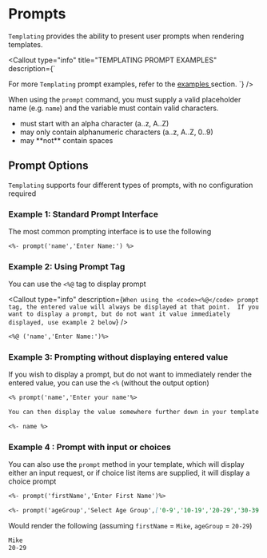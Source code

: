 
# Prompts

`Templating` provides the ability to present user prompts when rendering templates.

<Callout
  type="info"
  title="TEMPLATING PROMPT EXAMPLES"
  description={`
  
For more <code>Templating</code> prompt examples, refer to the <a href="templating-examples-prompt" alt="templating examples"> examples </a> section.
  `}
/>

<Callout
  type="warning"
  title="PROMPT PLACEHOLDER">
When using the <code>prompt</code> command, you must supply a valid placeholder name (e.g. <code>name</code>) and the variable must contain valid characters.
<ul>
<li> must start with an alpha character (a..z, A..Z)</li>
<li> may only contain alphanumeric characters (a..z, A..Z, 0..9)</li>
<li>may **not** contain spaces</li>
</ul>

</Callout>

## Prompt Options

`Templating` supports four different types of prompts, with no configuration required

### Example 1: Standard Prompt Interface

The most common prompting interface is to use the following

```markdown
<%- prompt('name','Enter Name:') %>
```

### Example 2: Using Prompt Tag

You can use the `<%@` tag to display prompt

<Callout
  type="info"
  description={`
When using the <code><%@</code> prompt tag, the entered value will always be displayed at that point.  If you want to display a prompt, but do not want it value immediately displayed, use example 2 below
  `}
/>

```markdown
<%@ ('name','Enter Name:')%>
```

### Example 3: Prompting without displaying entered value

If you wish to display a prompt, but do not want to immediately render the entered value, you can use the `<%` (without the output option)

```markdown
<% prompt('name','Enter your name'%>

You can then display the value somewhere further down in your template

<%- name %>
```

### Example 4 : Prompt with input or choices

You can also use the `prompt` method in your template, which will display either an input request, or if choice list items are supplied, it will display a choice prompt

```markdown
<%- prompt('firstName','Enter First Name')%>

<%- prompt('ageGroup','Select Age Group',['0-9','10-19','20-29','30-39','40+']%>
```

Would render the following (assuming `firstName` = `Mike`, `ageGroup` = `20-29`)

```markdown
Mike
20-29
```
